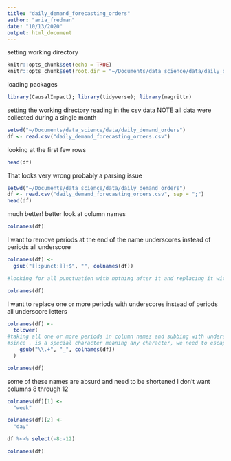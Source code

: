 ```yaml
---
title: "daily_demand_forecasting_orders"
author: "aria_fredman"
date: "10/13/2020"
output: html_document
---
```

setting working directory
```r

knitr::opts_chunk$set(echo = TRUE)
knitr::opts_chunk$set(root.dir = "~/Documents/data_science/data/daily_demand_orders")

```

loading packages
```r

library(CausalImpact); library(tidyverse); library(magrittr)

```

setting the working directory
reading in the csv data
NOTE all data were collected during a single month
```r

setwd("~/Documents/data_science/data/daily_demand_orders")
df <- read.csv("daily_demand_forecasting_orders.csv")

```

looking at the first few rows
```r

head(df)

```
That looks very wrong
probably a parsing issue
```r

setwd("~/Documents/data_science/data/daily_demand_orders")
df <- read.csv("daily_demand_forecasting_orders.csv", sep = ";")
head(df)

```
much better!
better look at column names
```r

colnames(df)

```
I want to remove periods at the end of the name
underscores instead of periods
all underscore
```r

colnames(df) <-
  gsub("[[:punct:]]+$", "", colnames(df))

#looking for all punctuation with nothing after it and replacing it with nothing

colnames(df)

```

I want to replace one or more periods
with underscores instead of periods
all underscore letters
```r

colnames(df) <-
  tolower(
#taking all one or more periods in column names and subbing with underscores
#since . is a special character meaning any character, we need to escape it first
    gsub("\\.+", "_", colnames(df)) 
  )

colnames(df)

```
some of these names are absurd and need to be shortened
I don't want columns 8 through 12
```r

colnames(df)[1] <-
  "week"

colnames(df)[2] <-
  "day"

df %<>% select(-8:-12)

colnames(df)

```


```r



```

```r



```

```r



```

```r



```

```r



```


